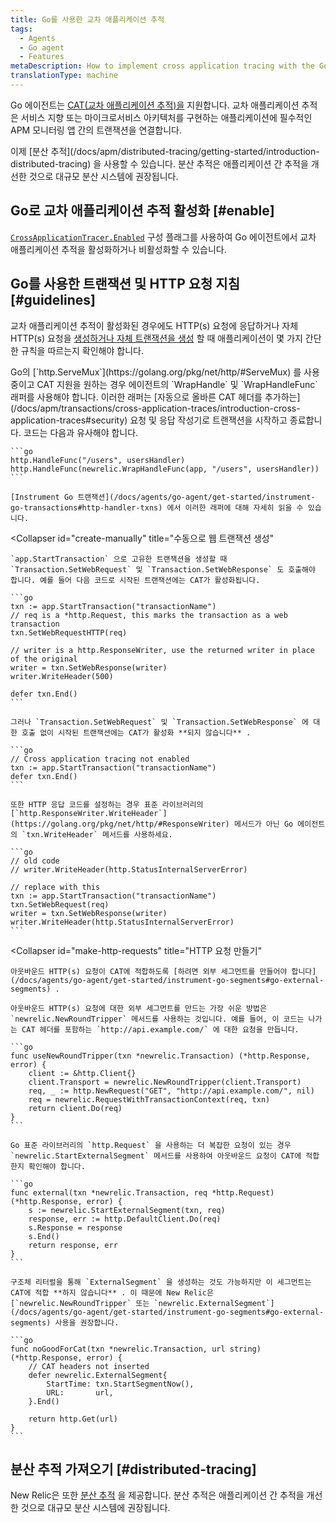 ```yaml
---
title: Go를 사용한 교차 애플리케이션 추적
tags:
  - Agents
  - Go agent
  - Features
metaDescription: How to implement cross application tracing with the Go agent in order to connect transactions across APM-monitored apps.
translationType: machine
---
```


Go 에이전트는 [CAT(교차 애플리케이션 추적)을](/docs/apm/transactions/cross-application-traces/introduction-cross-application-traces) 지원합니다. 교차 애플리케이션 추적은 서비스 지향 또는 마이크로서비스 아키텍처를 구현하는 애플리케이션에 필수적인 APM 모니터링 앱 간의 트랜잭션을 연결합니다.

<Callout variant="important">
  이제 [분산 추적](/docs/apm/distributed-tracing/getting-started/introduction-distributed-tracing) 을 사용할 수 있습니다. 분산 추적은 애플리케이션 간 추적을 개선한 것으로 대규모 분산 시스템에 권장됩니다.
</Callout>

## Go로 교차 애플리케이션 추적 활성화 [#enable]

[`CrossApplicationTracer.Enabled`](/docs/agents/go-agent/instrumentation/go-agent-configuration#cross-tracer-enabled) 구성 플래그를 사용하여 Go 에이전트에서 교차 애플리케이션 추적을 활성화하거나 비활성화할 수 있습니다.

## Go를 사용한 트랜잭션 및 HTTP 요청 지침 [#guidelines]

교차 애플리케이션 추적이 활성화된 경우에도 HTTP(s) 요청에 응답하거나 자체 HTTP(s) 요청을 [생성하거나 자체 트랜잭션을 생성](/docs/agents/go-agent/get-started/instrument-go-transactions) 할 때 애플리케이션이 몇 가지 간단한 규칙을 따르는지 확인해야 합니다.

<CollapserGroup>
  <Collapser
    id="create-transactions"
    title="http.ServeMux를 통한 트랜잭션 생성"
  >
    Go의 [`http.ServeMux`](https://golang.org/pkg/net/http/#ServeMux) 를 사용 중이고 CAT 지원을 원하는 경우 에이전트의 `WrapHandle` 및 `WrapHandleFunc` 래퍼를 사용해야 합니다. 이러한 래퍼는 [자동으로 올바른 CAT 헤더를 추가하는](/docs/apm/transactions/cross-application-traces/introduction-cross-application-traces#security) 요청 및 응답 작성기로 트랜잭션을 시작하고 종료합니다. 코드는 다음과 유사해야 합니다.

    ```go
    http.HandleFunc("/users", usersHandler)
    http.HandleFunc(newrelic.WrapHandleFunc(app, "/users", usersHandler))
    ```

    [Instrument Go 트랜잭션](/docs/agents/go-agent/get-started/instrument-go-transactions#http-handler-txns) 에서 이러한 래퍼에 대해 자세히 읽을 수 있습니다.
  </Collapser>

  <Collapser
    id="create-manually"
    title="수동으로 웹 트랜잭션 생성"
  >
    `app.StartTransaction` 으로 고유한 트랜잭션을 생성할 때 `Transaction.SetWebRequest` 및 `Transaction.SetWebResponse` 도 호출해야 합니다. 예를 들어 다음 코드로 시작된 트랜잭션에는 CAT가 활성화됩니다.

    ```go
    txn := app.StartTransaction("transactionName")
    // req is a *http.Request, this marks the transaction as a web transaction
    txn.SetWebRequestHTTP(req)

    // writer is a http.ResponseWriter, use the returned writer in place of the original
    writer = txn.SetWebResponse(writer)
    writer.WriteHeader(500)

    defer txn.End()
    ```

    그러나 `Transaction.SetWebRequest` 및 `Transaction.SetWebResponse` 에 대한 호출 없이 시작된 트랜잭션에는 CAT가 활성화 **되지 않습니다** .

    ```go
    // Cross application tracing not enabled
    txn := app.StartTransaction("transactionName")
    defer txn.End()
    ```

    또한 HTTP 응답 코드를 설정하는 경우 표준 라이브러리의 [`http.ResponseWriter.WriteHeader`](https://golang.org/pkg/net/http/#ResponseWriter) 메서드가 아닌 Go 에이전트의 `txn.WriteHeader` 메서드를 사용하세요.

    ```go
    // old code
    // writer.WriteHeader(http.StatusInternalServerError)

    // replace with this
    txn := app.StartTransaction("transactionName")
    txn.SetWebRequest(req)
    writer = txn.SetWebResponse(writer)
    writer.WriteHeader(http.StatusInternalServerError)
    ```
  </Collapser>

  <Collapser
    id="make-http-requests"
    title="HTTP 요청 만들기"
  >
    아웃바운드 HTTP(s) 요청이 CAT에 적합하도록 [하려면 외부 세그먼트를 만들어야 합니다](/docs/agents/go-agent/get-started/instrument-go-segments#go-external-segments) .

    아웃바운드 HTTP(s) 요청에 대한 외부 세그먼트를 만드는 가장 쉬운 방법은 `newrelic.NewRoundTripper` 메서드를 사용하는 것입니다. 예를 들어, 이 코드는 나가는 CAT 헤더를 포함하는 `http://api.example.com/` 에 대한 요청을 만듭니다.

    ```go
    func useNewRoundTripper(txn *newrelic.Transaction) (*http.Response, error) {
        client := &http.Client{}
        client.Transport = newrelic.NewRoundTripper(client.Transport)
        req, _ := http.NewRequest("GET", "http://api.example.com/", nil)
        req = newrelic.RequestWithTransactionContext(req, txn)
        return client.Do(req)
    }
    ```

    Go 표준 라이브러리의 `http.Request` 을 사용하는 더 복잡한 요청이 있는 경우 `newrelic.StartExternalSegment` 메서드를 사용하여 아웃바운드 요청이 CAT에 적합한지 확인해야 합니다.

    ```go
    func external(txn *newrelic.Transaction, req *http.Request) (*http.Response, error) {
        s := newrelic.StartExternalSegment(txn, req)
        response, err := http.DefaultClient.Do(req)
        s.Response = response
        s.End()
        return response, err
    }
    ```

    구조체 리터럴을 통해 `ExternalSegment` 을 생성하는 것도 가능하지만 이 세그먼트는 CAT에 적합 **하지 않습니다** . 이 때문에 New Relic은 [`newrelic.NewRoundTripper` 또는 `newrelic.ExternalSegment`](/docs/agents/go-agent/get-started/instrument-go-segments#go-external-segments) 사용을 권장합니다.

    ```go
    func noGoodForCat(txn *newrelic.Transaction, url string) (*http.Response, error) {
        // CAT headers not inserted
        defer newrelic.ExternalSegment{
            StartTime: txn.StartSegmentNow(),
            URL:       url,
        }.End()

        return http.Get(url)
    }
    ```
  </Collapser>
</CollapserGroup>

## 분산 추적 가져오기 [#distributed-tracing]

New Relic은 또한 [분산 추적](/docs/apm/distributed-tracing/getting-started/introduction-distributed-tracing) 을 제공합니다. 분산 추적은 애플리케이션 간 추적을 개선한 것으로 대규모 분산 시스템에 권장됩니다.